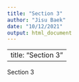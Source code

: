 ```yaml
---
title: "Section 3"
author: "Jisu Baek"
date: "10/12/2021"
output: html_document
---
```


---
title: "Section 3"
---
    
Section 3